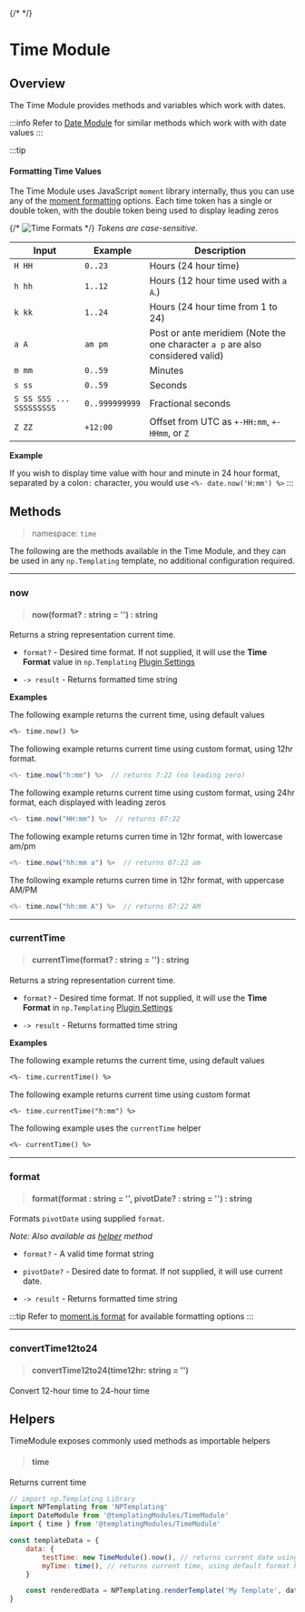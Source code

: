 {/*
*/}

# Time Module

## Overview
The Time Module provides methods and variables which work with dates.

:::info
Refer to [Date Module](/docs/templating-modules/date-module) for similar methods which work with with date values
:::

:::tip
#### Formatting Time Values
The Time Module uses JavaScript `moment` library internally, thus you can use any of the [moment formatting](https://momentjs.com/docs/#/parsing/string-format/) options.
Each time token has a single or double token, with the double token being used to display leading zeros

{/*
<img src={timeformats.src} alt="Time Formats" />
*/}
_Tokens are case-sensitive._

| Input | Example | Description |
| --- | --- | --- |
| `H HH` | `0..23` | Hours (24 hour time) |
| `h hh` | `1..12` | Hours (12 hour time used with `a A`.) |
| `k kk` | `1..24` | Hours (24 hour time from 1 to 24) |
| `a A` | `am pm` | Post or ante meridiem (Note the one character `a p` are also considered valid) |
| `m mm` | `0..59` | Minutes |
| `s ss` | `0..59` | Seconds |
| `S SS SSS ... SSSSSSSSS` | `0..999999999` | Fractional seconds |
| `Z ZZ` | `+12:00` | Offset from UTC as `+-HH:mm`, `+-HHmm`, or `Z` |

**Example**

If you wish to display time value with hour and minute in 24 hour format, separated by a colon`:` character, you would use `<%- date.now('H:mm') %>`
:::

## Methods
> namespace: `time`

The following are the methods available in the Time Module, and they can be used in any `np.Templating` template, no additional configuration required.

*****
### now
> #### now(format? : string = '') : string
Returns a string representation current time.

- `format?` - Desired time format. If not supplied, it will use the **Time Format** value in `np.Templating` [Plugin Settings](/docs/settings)

- `-> result` - Returns formatted time string

**Examples**

The following example returns the current time, using default values

```markdown
<%- time.now() %>
```

The following example returns current time using custom format, using 12hr format.

```javascript
<%- time.now("h:mm") %>  // returns 7:22 (no leading zero)
```

The following example returns current time using custom format, using 24hr format, each displayed with leading zeros

```javascript
<%- time.now("HH:mm") %>  // returns 07:22
```

The following example returns curren time in 12hr format, with lowercase am/pm

```javascript
<%- time.now("hh:mm a") %>  // returns 07:22 am
```

The following example returns curren time in 12hr format, with uppercase AM/PM

```javascript
<%- time.now("hh:mm A") %>  // returns 07:22 AM
```

*****
### currentTime
> #### currentTime(format? : string = '') : string
Returns a string representation current time.

- `format?` - Desired time format. If not supplied, it will use the **Time Format** in `np.Templating` [Plugin Settings](/docs/settings)

- `-> result` - Returns formatted time string

**Examples**

The following example returns the current time, using default values

```markdown
<%- time.currentTime() %>
```

The following example returns current time using custom format

```markdown
<%- time.currentTime("h:mm") %>
```

The following example uses the `currentTime` helper

```markdown
<%- currentTime() %>
```

*****
### format
> #### format(format : string = '', pivotDate? : string = '') : string
Formats `pivotDate` using supplied `format`.

_Note: Also available as [helper](/docs/templating-modules/time-module#helpers) method_

- `format?` - A valid time format string
- `pivotDate?` - Desired date to format. If not supplied, it will use current date.

- `-> result` - Returns formatted time string

:::tip
Refer to [moment.js format](https://momentjs.com/docs/#/parsing/string-format/) for available formatting options
:::

*****
### convertTime12to24
> #### convertTime12to24(time12hr: string = '')
Convert 12-hour time to 24-hour time

## Helpers
TimeModule exposes commonly used methods as importable helpers

> #### time
Returns current time

```javascript
// import np.Templating Library
import NPTemplating from 'NPTemplating'
import DateModule from '@templatingModules/TimeModule'
import { time } from '@templatingModules/TimeModule'

const templateData = {
	data: {
		testTime: new TimeModule().now(), // returns current date using .now module method
		myTime: time(), // returns current time, using default format h:mm A
	}

	const renderedData = NPTemplating.renderTemplate('My Template', data)
}
```
